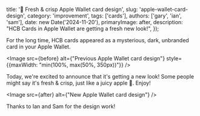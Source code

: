   title: ' Fresh & crisp Apple Wallet card design',
  slug: 'apple-wallet-card-design',
  category: 'improvement',
  tags: ['cards'],
  authors: ['gary', 'ian', 'sam'],
  date: new Date('2024-11-20'),
  primaryImage: after,
  description: "HCB Cards in Apple Wallet are getting a fresh new look!",
});

For the long time, HCB cards appeared as a mysterious, dark, unbranded card in
your Apple Wallet.

<Image src={before} alt={"Previous Apple Wallet card design"} style={{maxWidth: "min(100%, max(50%, 350px))"}} />

Today, we're excited to announce that it's getting a new look! Some people might
say it's fresh & crisp, just like a juicy apple 🍎. Enjoy!

<Image src={after} alt={"New Apple Wallet card design"} />

Thanks to Ian and Sam for the design work!
